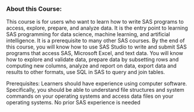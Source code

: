 ### About this Course:

This course is for users who want to learn how to write SAS programs to access, explore, prepare, and analyze data. It is the entry point to learning SAS programming for data science, machine learning, and artificial intelligence. It is a prerequisite to many other SAS courses. By the end of this course, you will know how to use SAS Studio to write and submit SAS programs that access SAS, Microsoft Excel, and text data. You will know how to explore and validate data, prepare data by subsetting rows and computing new columns, analyze and report on data, export data and results to other formats, use SQL in SAS to query and join tables. 

Prerequisites: Learners should have experience using computer software. Specifically, you should be able to understand file structures and system commands on your operating systems and access data files on your operating systems. No prior SAS experience is needed
